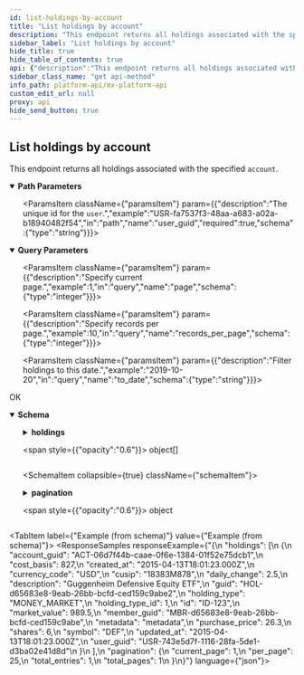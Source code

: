 ```yaml
---
id: list-holdings-by-account
title: "List holdings by account"
description: "This endpoint returns all holdings associated with the specified `account`."
sidebar_label: "List holdings by account"
hide_title: true
hide_table_of_contents: true
api: {"description":"This endpoint returns all holdings associated with the specified `account`.","operationId":"listHoldingsByAccount","parameters":[{"description":"The unique id for the `account`.","example":"ACT-7c6f361b-e582-15b6-60c0-358f12466b4b","in":"path","name":"account_guid","required":true,"schema":{"type":"string"}},{"description":"Filter holdings from this date.","example":"2015-09-20","in":"query","name":"from_date","schema":{"type":"string"}},{"description":"Specify current page.","example":1,"in":"query","name":"page","schema":{"type":"integer"}},{"description":"Specify records per page.","example":10,"in":"query","name":"records_per_page","schema":{"type":"integer"}},{"description":"Filter holdings to this date.","example":"2019-10-20","in":"query","name":"to_date","schema":{"type":"string"}},{"description":"The unique id for the `user`.","example":"USR-fa7537f3-48aa-a683-a02a-b18940482f54","in":"path","name":"user_guid","required":true,"schema":{"type":"string"}}],"responses":{"200":{"content":{"application/vnd.mx.api.v1+json":{"schema":{"properties":{"holdings":{"items":{"properties":{"account_guid":{"example":"ACT-06d7f44b-caae-0f6e-1384-01f52e75dcb1","nullable":true,"type":"string"},"cost_basis":{"example":827,"nullable":true,"type":"number"},"created_at":{"example":"2015-04-13T18:01:23.000Z","nullable":true,"type":"string"},"currency_code":{"example":"USD","nullable":true,"type":"string"},"cusip":{"example":"18383M878","nullable":true,"type":"string"},"daily_change":{"example":2.5,"nullable":true,"type":"number"},"description":{"example":"Guggenheim Defensive Equity ETF","nullable":true,"type":"string"},"guid":{"example":"HOL-d65683e8-9eab-26bb-bcfd-ced159c9abe2","nullable":true,"type":"string"},"holding_type":{"example":"MONEY_MARKET","nullable":true,"type":"string"},"holding_type_id":{"example":1,"nullable":true,"type":"integer"},"id":{"example":"ID-123","nullable":true,"type":"string"},"market_value":{"example":989.5,"nullable":true,"type":"number"},"member_guid":{"example":"MBR-d65683e8-9eab-26bb-bcfd-ced159c9abe","nullable":true,"type":"string"},"metadata":{"example":"metadata","nullable":true,"type":"string"},"purchase_price":{"example":26.3,"nullable":true,"type":"number"},"shares":{"example":6,"nullable":true,"type":"number"},"symbol":{"example":"DEF","nullable":true,"type":"string"},"updated_at":{"example":"2015-04-13T18:01:23.000Z","nullable":true,"type":"string"},"user_guid":{"example":"USR-743e5d7f-1116-28fa-5de1-d3ba02e41d8d","nullable":true,"type":"string"}},"type":"object","title":"HoldingResponse"},"type":"array"},"pagination":{"properties":{"current_page":{"example":1,"type":"integer"},"per_page":{"example":25,"type":"integer"},"total_entries":{"example":1,"type":"integer"},"total_pages":{"example":1,"type":"integer"}},"type":"object","title":"PaginationResponse"}},"type":"object","title":"HoldingsResponseBody"}}},"description":"OK"}},"tags":["users"],"method":"get","path":"/users/{user_guid}/accounts/{account_guid}/holdings","servers":[{"url":"https://int-api.mx.com"},{"url":"https://api.mx.com"}],"security":[{"basicAuth":[]}],"securitySchemes":{"basicAuth":{"scheme":"basic","type":"http"}},"info":{"contact":{"name":"MX Platform API","url":"https://www.mx.com/products/platform-api"},"description":"The MX Platform API is a powerful, fully-featured API designed to make aggregating and enhancing financial data easy and reliable. It can seamlessly connect your app or website to tens of thousands of financial institutions.","title":"MX Platform API","version":"0.1.0"},"postman":{"name":"List holdings by account","description":{"content":"This endpoint returns all holdings associated with the specified `account`.","type":"text/plain"},"url":{"path":["users",":user_guid","accounts",":account_guid","holdings"],"host":["{{baseUrl}}"],"query":[{"disabled":false,"description":{"content":"Filter holdings from this date.","type":"text/plain"},"key":"from_date","value":""},{"disabled":false,"description":{"content":"Specify current page.","type":"text/plain"},"key":"page","value":""},{"disabled":false,"description":{"content":"Specify records per page.","type":"text/plain"},"key":"records_per_page","value":""},{"disabled":false,"description":{"content":"Filter holdings to this date.","type":"text/plain"},"key":"to_date","value":""}],"variable":[{"disabled":false,"description":{"content":"(Required) The unique id for the `account`.","type":"text/plain"},"type":"any","value":"","key":"account_guid"},{"disabled":false,"description":{"content":"(Required) The unique id for the `user`.","type":"text/plain"},"type":"any","value":"","key":"user_guid"}]},"header":[{"key":"Accept","value":"application/vnd.mx.api.v1+json"}],"method":"GET"}}
sidebar_class_name: "get api-method"
info_path: platform-api/mx-platform-api
custom_edit_url: null
proxy: api
hide_send_button: true
---
```



## List holdings by account



This endpoint returns all holdings associated with the specified `account`.


<details style={{"marginBottom":"1rem"}} data-collapsed={false} open={true}>
<summary style={{}}>
<strong>Path Parameters</strong>
</summary>

<div>
<ul>
<ParamsItem className={"paramsItem"} param={{"description":"The unique id for the `account`.","example":"ACT-7c6f361b-e582-15b6-60c0-358f12466b4b","in":"path","name":"account_guid","required":true,"schema":{"type":"string"}}}></ParamsItem>

<ParamsItem className={"paramsItem"} param={{"description":"The unique id for the `user`.","example":"USR-fa7537f3-48aa-a683-a02a-b18940482f54","in":"path","name":"user_guid","required":true,"schema":{"type":"string"}}}></ParamsItem>
</ul>
</div>
</details>

<details style={{"marginBottom":"1rem"}} data-collapsed={false} open={true}>
<summary style={{}}>
<strong>Query Parameters</strong>
</summary>

<div>
<ul>
<ParamsItem className={"paramsItem"} param={{"description":"Filter holdings from this date.","example":"2015-09-20","in":"query","name":"from_date","schema":{"type":"string"}}}></ParamsItem>

<ParamsItem className={"paramsItem"} param={{"description":"Specify current page.","example":1,"in":"query","name":"page","schema":{"type":"integer"}}}></ParamsItem>

<ParamsItem className={"paramsItem"} param={{"description":"Specify records per page.","example":10,"in":"query","name":"records_per_page","schema":{"type":"integer"}}}></ParamsItem>

<ParamsItem className={"paramsItem"} param={{"description":"Filter holdings to this date.","example":"2019-10-20","in":"query","name":"to_date","schema":{"type":"string"}}}></ParamsItem>
</ul>
</div>
</details>

<div>
<ApiTabs>
<TabItem label={"200"} value={"200"}>
<div>

OK

</div>

<div>
<MimeTabs schemaType={"response"}>
<TabItem label={"application/vnd.mx.api.v1+json"} value={"application/vnd.mx.api.v1+json"}>
<SchemaTabs>
<TabItem label={"Schema"} value={"Schema"}>
<details style={{}} data-collapsed={false} open={true}>
<summary style={{"textAlign":"left"}}>
<strong>Schema</strong>
</summary>

<div style={{"textAlign":"left","marginLeft":"1rem"}}></div>

<ul style={{"marginLeft":"1rem"}}>
<SchemaItem collapsible={true} className={"schemaItem"}>
<details style={{}}>
<summary style={{}}>
<strong>holdings</strong>

<span style={{"opacity":"0.6"}}> object[]</span>
</summary>

<div style={{"marginLeft":"1rem"}}>
<li>
<div style={{"fontSize":"var(--ifm-code-font-size)","opacity":"0.6","marginLeft":"-.5rem","paddingBottom":".5rem"}}>Array [</div>
</li>

<SchemaItem collapsible={false} name={"account_guid"} required={false} schemaName={"string"} qualifierMessage={undefined} schema={{"example":"ACT-06d7f44b-caae-0f6e-1384-01f52e75dcb1","nullable":true,"type":"string"}}></SchemaItem>

<SchemaItem collapsible={false} name={"cost_basis"} required={false} schemaName={"number"} qualifierMessage={undefined} schema={{"example":827,"nullable":true,"type":"number"}}></SchemaItem>

<SchemaItem collapsible={false} name={"created_at"} required={false} schemaName={"string"} qualifierMessage={undefined} schema={{"example":"2015-04-13T18:01:23.000Z","nullable":true,"type":"string"}}></SchemaItem>

<SchemaItem collapsible={false} name={"currency_code"} required={false} schemaName={"string"} qualifierMessage={undefined} schema={{"example":"USD","nullable":true,"type":"string"}}></SchemaItem>

<SchemaItem collapsible={false} name={"cusip"} required={false} schemaName={"string"} qualifierMessage={undefined} schema={{"example":"18383M878","nullable":true,"type":"string"}}></SchemaItem>

<SchemaItem collapsible={false} name={"daily_change"} required={false} schemaName={"number"} qualifierMessage={undefined} schema={{"example":2.5,"nullable":true,"type":"number"}}></SchemaItem>

<SchemaItem collapsible={false} name={"description"} required={false} schemaName={"string"} qualifierMessage={undefined} schema={{"example":"Guggenheim Defensive Equity ETF","nullable":true,"type":"string"}}></SchemaItem>

<SchemaItem collapsible={false} name={"guid"} required={false} schemaName={"string"} qualifierMessage={undefined} schema={{"example":"HOL-d65683e8-9eab-26bb-bcfd-ced159c9abe2","nullable":true,"type":"string"}}></SchemaItem>

<SchemaItem collapsible={false} name={"holding_type"} required={false} schemaName={"string"} qualifierMessage={undefined} schema={{"example":"MONEY_MARKET","nullable":true,"type":"string"}}></SchemaItem>

<SchemaItem collapsible={false} name={"holding_type_id"} required={false} schemaName={"integer"} qualifierMessage={undefined} schema={{"example":1,"nullable":true,"type":"integer"}}></SchemaItem>

<SchemaItem collapsible={false} name={"id"} required={false} schemaName={"string"} qualifierMessage={undefined} schema={{"example":"ID-123","nullable":true,"type":"string"}}></SchemaItem>

<SchemaItem collapsible={false} name={"market_value"} required={false} schemaName={"number"} qualifierMessage={undefined} schema={{"example":989.5,"nullable":true,"type":"number"}}></SchemaItem>

<SchemaItem collapsible={false} name={"member_guid"} required={false} schemaName={"string"} qualifierMessage={undefined} schema={{"example":"MBR-d65683e8-9eab-26bb-bcfd-ced159c9abe","nullable":true,"type":"string"}}></SchemaItem>

<SchemaItem collapsible={false} name={"metadata"} required={false} schemaName={"string"} qualifierMessage={undefined} schema={{"example":"metadata","nullable":true,"type":"string"}}></SchemaItem>

<SchemaItem collapsible={false} name={"purchase_price"} required={false} schemaName={"number"} qualifierMessage={undefined} schema={{"example":26.3,"nullable":true,"type":"number"}}></SchemaItem>

<SchemaItem collapsible={false} name={"shares"} required={false} schemaName={"number"} qualifierMessage={undefined} schema={{"example":6,"nullable":true,"type":"number"}}></SchemaItem>

<SchemaItem collapsible={false} name={"symbol"} required={false} schemaName={"string"} qualifierMessage={undefined} schema={{"example":"DEF","nullable":true,"type":"string"}}></SchemaItem>

<SchemaItem collapsible={false} name={"updated_at"} required={false} schemaName={"string"} qualifierMessage={undefined} schema={{"example":"2015-04-13T18:01:23.000Z","nullable":true,"type":"string"}}></SchemaItem>

<SchemaItem collapsible={false} name={"user_guid"} required={false} schemaName={"string"} qualifierMessage={undefined} schema={{"example":"USR-743e5d7f-1116-28fa-5de1-d3ba02e41d8d","nullable":true,"type":"string"}}></SchemaItem>

<li>
<div style={{"fontSize":"var(--ifm-code-font-size)","opacity":"0.6","marginLeft":"-.5rem"}}>]</div>
</li>
</div>
</details>
</SchemaItem>

<SchemaItem collapsible={true} className={"schemaItem"}>
<details style={{}}>
<summary style={{}}>
<strong>pagination</strong>

<span style={{"opacity":"0.6"}}> object</span>
</summary>

<div style={{"marginLeft":"1rem"}}>
<SchemaItem collapsible={false} name={"current_page"} required={false} schemaName={"integer"} qualifierMessage={undefined} schema={{"example":1,"type":"integer"}}></SchemaItem>

<SchemaItem collapsible={false} name={"per_page"} required={false} schemaName={"integer"} qualifierMessage={undefined} schema={{"example":25,"type":"integer"}}></SchemaItem>

<SchemaItem collapsible={false} name={"total_entries"} required={false} schemaName={"integer"} qualifierMessage={undefined} schema={{"example":1,"type":"integer"}}></SchemaItem>

<SchemaItem collapsible={false} name={"total_pages"} required={false} schemaName={"integer"} qualifierMessage={undefined} schema={{"example":1,"type":"integer"}}></SchemaItem>
</div>
</details>
</SchemaItem>
</ul>
</details>
</TabItem>

<TabItem label={"Example (from schema)"} value={"Example (from schema)"}>
<ResponseSamples responseExample={"{\n  \"holdings\": [\n    {\n      \"account_guid\": \"ACT-06d7f44b-caae-0f6e-1384-01f52e75dcb1\",\n      \"cost_basis\": 827,\n      \"created_at\": \"2015-04-13T18:01:23.000Z\",\n      \"currency_code\": \"USD\",\n      \"cusip\": \"18383M878\",\n      \"daily_change\": 2.5,\n      \"description\": \"Guggenheim Defensive Equity ETF\",\n      \"guid\": \"HOL-d65683e8-9eab-26bb-bcfd-ced159c9abe2\",\n      \"holding_type\": \"MONEY_MARKET\",\n      \"holding_type_id\": 1,\n      \"id\": \"ID-123\",\n      \"market_value\": 989.5,\n      \"member_guid\": \"MBR-d65683e8-9eab-26bb-bcfd-ced159c9abe\",\n      \"metadata\": \"metadata\",\n      \"purchase_price\": 26.3,\n      \"shares\": 6,\n      \"symbol\": \"DEF\",\n      \"updated_at\": \"2015-04-13T18:01:23.000Z\",\n      \"user_guid\": \"USR-743e5d7f-1116-28fa-5de1-d3ba02e41d8d\"\n    }\n  ],\n  \"pagination\": {\n    \"current_page\": 1,\n    \"per_page\": 25,\n    \"total_entries\": 1,\n    \"total_pages\": 1\n  }\n}"} language={"json"}></ResponseSamples>
</TabItem>
</SchemaTabs>
</TabItem>
</MimeTabs>
</div>
</TabItem>
</ApiTabs>
</div>

      